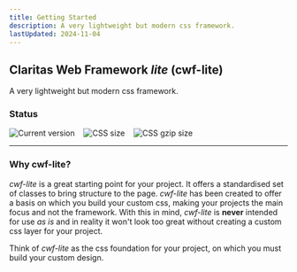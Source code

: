 ```yaml
---
title: Getting Started
description: A very lightweight but modern css framework.
lastUpdated: 2024-11-04
---
```


## Claritas Web Framework _lite_ (cwf-lite)

A very lightweight but modern css framework.

### Status

<div style="display: flex; gap: 1rem;">
  <img src="https://badgen.net/badge/Version/1.2.1/green" alt="Current version" style="margin: 0;" />
  <img src="https://badgen.net/badge/CSS size/227.18 kB/yellow" alt="CSS size" style="margin: 0;" />
  <img src="https://badgen.net/badge/CSS gzip size/21.65 kB/green" alt="CSS gzip size" style="margin: 0;" />
</div>

<hr />

### Why cwf-lite?

_cwf-lite_ is a great starting point for your project. It offers a standardised set of classes to bring structure to the page.
_cwf-lite_ has been created to offer a basis on which you build your custom css, making your projects the main focus and not the framework.
With this in mind, _cwf-lite_ is **never** intended for use _as is_ and in reality it won't look too great without creating a custom css layer for your project.

Think of _cwf-lite_ as the css foundation for your project, on which you must build your custom design.